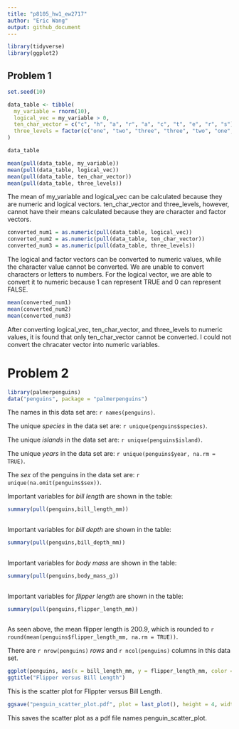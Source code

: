 ```yaml
---
title: "p8105_hw1_ew2717"
author: "Eric Wang"
output: github_document
---
```


```r

library(tidyverse)
library(ggplot2)

```

## Problem 1



```r

set.seed(10)

data_table <- tibble(
  my_variable = rnorm(10),
  logical_vec = my_variable > 0,
  ten_char_vector = c("c", "h", "a", "r", "a", "c", "t", "e", "r", "s"),
  three_levels = factor(c("one", "two", "three", "three", "two", "one", "one", "one", "three", "three"))
)

data_table
```

```r

mean(pull(data_table, my_variable))
mean(pull(data_table, logical_vec))
mean(pull(data_table, ten_char_vector))
mean(pull(data_table, three_levels))

```

The mean of my_variable and logical_vec can be calculated because they are numeric and logical vectors. ten_char_vector and three_levels, however, cannot have their means calculated because they are character and factor vectors.

```r

converted_num1 = as.numeric(pull(data_table, logical_vec))
converted_num2 = as.numeric(pull(data_table, ten_char_vector))
converted_num3 = as.numeric(pull(data_table, three_levels))

```

The logical and factor vectors can be converted to numeric values, while the character value cannot be converted. We are unable to convert characters or letters to numbers. For the logical vector, we are able to convert it to numeric because 1 can represent TRUE and 0 can represent FALSE. 

```r

mean(converted_num1)
mean(converted_num2)
mean(converted_num3)

```

After converting logical_vec, ten_char_vector, and three_levels to numeric values, it is found that only ten_char_vector cannot be converted. I could not convert the chracater vector into numeric variables. 

# Problem 2


```r

library(palmerpenguins)
data("penguins", package = "palmerpenguins")

```

The names in this data set are: 
`r names(penguins)`.

The unique *species* in the data set are: 
`r unique(penguins$species)`.

The unique *islands* in the data set are: 
`r unique(penguins$island)`.

The unique *years* in the data set are: 
`r unique(penguins$year, na.rm = TRUE)`.

The *sex* of the penguins in the data set are: 
`r unique(na.omit(penguins$sex))`.

Important variables for *bill length* are shown in the table:

```r

summary(pull(penguins,bill_length_mm))
        
```

Important variables for *bill depth* are shown in the table:

```r

summary(pull(penguins,bill_depth_mm))
        
```


Important variables for *body mass* are shown in the table:

```r

summary(pull(penguins,body_mass_g))
        
```

Important variables for *flipper length* are shown in the table:

```r

summary(pull(penguins,flipper_length_mm))
        
```

As seen above, the mean flipper length is 200.9, which is rounded to `r round(mean(penguins$flipper_length_mm, na.rm = TRUE))`.

There are `r nrow(penguins)` *rows* and `r ncol(penguins)` columns in this data set.

```r

ggplot(penguins, aes(x = bill_length_mm, y = flipper_length_mm, color = species)) + geom_point()
ggtitle("Flipper versus Bill Length")

```

This is the scatter plot for Flippter versus Bill Length.

```r

ggsave("penguin_scatter_plot.pdf", plot = last_plot(), height = 4, width = 6)

```

This saves the scatter plot as a pdf file names penguin_scatter_plot.